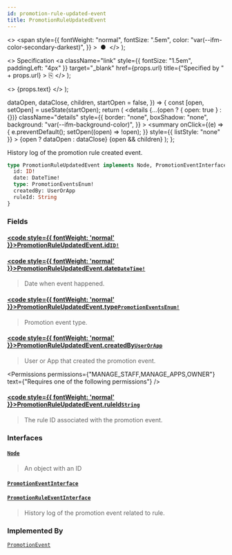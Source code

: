 ```yaml
---
id: promotion-rule-updated-event
title: PromotionRuleUpdatedEvent
---
```


  <>
    <span
      style={{
        fontWeight: "normal",
        fontSize: ".5em",
        color: "var(--ifm-color-secondary-darkest)",
      }}
    >
      &nbsp;●&nbsp;
    </span>
  </>
);

  <>
    Specification
    <a
      className="link"
      style={{ fontSize: "1.5em", paddingLeft: "4px" }}
      target="\_blank"
      href={props.url}
      title={"Specified by " + props.url}
    >
      ⎘
    </a>
  </>
);

  <>
    <span className={props.class}>{props.text}</span>
  </>
);


  dataOpen,
  dataClose,
  children,
  startOpen = false,
}) => {
  const [open, setOpen] = useState(startOpen);
  return (
    <details
      {...(open ? { open: true } : {})}
      className="details"
      style={{
        border: "none",
        boxShadow: "none",
        background: "var(--ifm-background-color)",
      }}
    >
      <summary
        onClick={(e) => {
          e.preventDefault();
          setOpen((open) => !open);
        }}
        style={{ listStyle: "none" }}
      >
        {open ? dataOpen : dataClose}
      </summary>
      {open && children}
    </details>
  );
};

History log of the promotion rule created event.

<Badge text="Added in Saleor 3.17" class="secondary margin-bottom--sm" />

<FeaturePreview />

```graphql
type PromotionRuleUpdatedEvent implements Node, PromotionEventInterface, PromotionRuleEventInterface {
  id: ID!
  date: DateTime!
  type: PromotionEventsEnum!
  createdBy: UserOrApp
  ruleId: String
}
```

### Fields

#### [<code style={{ fontWeight: 'normal' }}>PromotionRuleUpdatedEvent.<b>id</b></code>](#)<Bullet />[`ID!`](../../../api-reference/miscellaneous/scalars/id) <Badge class="badge badge--secondary" text="non-null"/> <Badge class="badge badge--secondary" text="scalar"/> <Badge class="badge badge--secondary" text="miscellaneous"/>

>

#### [<code style={{ fontWeight: 'normal' }}>PromotionRuleUpdatedEvent.<b>date</b></code>](#)<Bullet />[`DateTime!`](../../../api-reference/miscellaneous/scalars/date-time) <Badge class="badge badge--secondary" text="non-null"/> <Badge class="badge badge--secondary" text="scalar"/> <Badge class="badge badge--secondary" text="miscellaneous"/>

> Date when event happened.

#### [<code style={{ fontWeight: 'normal' }}>PromotionRuleUpdatedEvent.<b>type</b></code>](#)<Bullet />[`PromotionEventsEnum!`](../../../api-reference/discounts/enums/promotion-events-enum) <Badge class="badge badge--secondary" text="non-null"/> <Badge class="badge badge--secondary" text="enum"/> <Badge class="badge badge--secondary" text="discounts"/>

> Promotion event type.

#### [<code style={{ fontWeight: 'normal' }}>PromotionRuleUpdatedEvent.<b>createdBy</b></code>](#)<Bullet />[`UserOrApp`](../../../api-reference/miscellaneous/unions/user-or-app) <Badge class="badge badge--secondary" text="union"/> <Badge class="badge badge--secondary" text="miscellaneous"/>

> User or App that created the promotion event.

<Permissions
  permissions={"MANAGE_STAFF,MANAGE_APPS,OWNER"}
  text={"Requires one of the following permissions"}
/>

#### [<code style={{ fontWeight: 'normal' }}>PromotionRuleUpdatedEvent.<b>ruleId</b></code>](#)<Bullet />[`String`](../../../api-reference/miscellaneous/scalars/string) <Badge class="badge badge--secondary" text="scalar"/> <Badge class="badge badge--secondary" text="miscellaneous"/>

> The rule ID associated with the promotion event.

### Interfaces

#### [`Node`](../../../api-reference/miscellaneous/interfaces/node) <Badge class="badge badge--secondary" text="interface"/> <Badge class="badge badge--secondary" text="miscellaneous"/>

> An object with an ID

#### [`PromotionEventInterface`](../../../api-reference/miscellaneous/interfaces/promotion-event-interface) <Badge class="badge badge--secondary" text="interface"/> <Badge class="badge badge--secondary" text="miscellaneous"/>

>

#### [`PromotionRuleEventInterface`](../../../api-reference/miscellaneous/interfaces/promotion-rule-event-interface) <Badge class="badge badge--secondary" text="interface"/> <Badge class="badge badge--secondary" text="miscellaneous"/>

> History log of the promotion event related to rule.
>
> <Badge text="Added in Saleor 3.17" class="secondary margin-bottom--sm" />
>
> <FeaturePreview />

### Implemented By

[`PromotionEvent`](../../../api-reference/miscellaneous/unions/promotion-event) <Badge class="badge badge--secondary" text="union"/>


